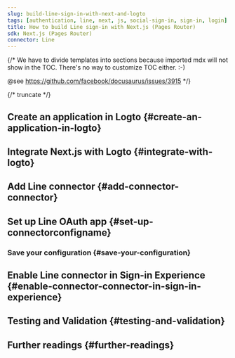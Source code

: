 ```yaml
---
slug: build-line-sign-in-with-next-and-logto
tags: [authentication, line, next, js, social-sign-in, sign-in, login]
title: How to build Line sign-in with Next.js (Pages Router)
sdk: Next.js (Pages Router)
connector: Line
---
```


{/*
  We have to divide templates into sections because imported mdx will not show in the TOC.
  There's no way to customize TOC either. :-)

  @see https://github.com/facebook/docusaurus/issues/3915
*/}




{/* truncate */}

<Intro connector={connector} sdk="Next.js (Pages Router)" link="https://nextjs.org" />

## Create an application in Logto \{#create-an-application-in-logto}

<CreateApplication type="Traditional web" framework="Next.js" />

## Integrate Next.js with Logto \{#integrate-with-logto}

<FrameworkGuide />

## Add Line connector \{#add-connector-connector}

<AddSocialConnector connector={connector} framework="Next.js" />

## Set up Line OAuth app \{#set-up-connectorconfigname}

<ConnectorGuide />

### Save your configuration \{#save-your-configuration}

<SaveYourConfiguration connector={connector} />

## Enable Line connector in Sign-in Experience \{#enable-connector-connector-in-sign-in-experience}

<EnableSocialConnector connector={connector} />

## Testing and Validation \{#testing-and-validation}

<TestingAndValidation connector={connector} sdk="Next.js (Pages Router)" />

## Further readings \{#further-readings}

<FurtherReadings />
